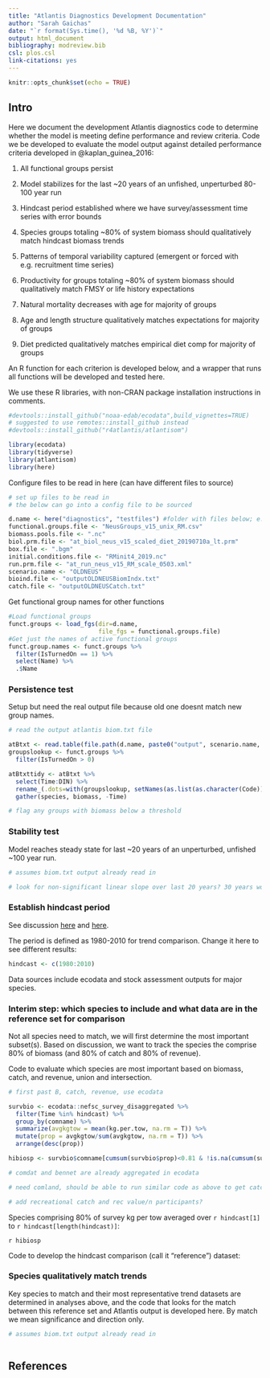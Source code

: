 ```yaml
---
title: "Atlantis Diagnostics Development Documentation"
author: "Sarah Gaichas"
date: "`r format(Sys.time(), '%d %B, %Y')`"
output: html_document
bibliography: modreview.bib
csl: plos.csl
link-citations: yes
---
```


```r
knitr::opts_chunk$set(echo = TRUE)
```

## Intro

Here we document the development Atlantis diagnostics code to determine whether the model is meeting define performance and review criteria. Code we be developed to evaluate the model output against detailed performance criteria developed in @kaplan_guinea_2016:

1. All functional groups persist

1. Model stabilizes for the last ~20 years of an unfished, unperturbed 80-100 year run

1. Hindcast period established where we have survey/assessment time series with error bounds

1. Species groups totaling ~80% of system biomass should qualitatively match hindcast biomass trends

1. Patterns of temporal variability captured (emergent or forced with e.g. recruitment time series)

1. Productivity for groups totaling ~80% of system biomass should qualitatively match FMSY or life history expectations

1. Natural mortality decreases with age for majority of groups

1. Age and length structure qualitatively matches expectations for majority of groups

1. Diet predicted qualitatively matches empirical diet comp for majority of groups

An R function for each criterion is developed below, and a wrapper that runs all functions will be developed and tested here.

We use these R libraries, with non-CRAN package installation instructions in comments. 

```r

#devtools::install_github("noaa-edab/ecodata",build_vignettes=TRUE) 
# suggested to use remotes::install_github instead
#devtools::install_github("r4atlantis/atlantisom")

library(ecodata)
library(tidyverse)
library(atlantisom)
library(here)

```

Configure files to be read in here (can have different files to source)

```r
# set up files to be read in
# the below can go into a config file to be sourced

d.name <- here("diagnostics", "testfiles") #folder with files below; e.g. here("atlantisoutput","currentrun")
functional.groups.file <- "NeusGroups_v15_unix_RM.csv"
biomass.pools.file <- ".nc"
biol.prm.file <- "at_biol_neus_v15_scaled_diet_20190710a_lt.prm"
box.file <- ".bgm"
initial.conditions.file <- "RMinit4_2019.nc"
run.prm.file <- "at_run_neus_v15_RM_scale_0503.xml"
scenario.name <- "OLDNEUS"
bioind.file <- "outputOLDNEUSBiomIndx.txt"
catch.file <- "outputOLDNEUSCatch.txt"

```

Get functional group names for other functions

```r
#Load functional groups
funct.groups <- load_fgs(dir=d.name,
                         file_fgs = functional.groups.file)
#Get just the names of active functional groups
funct.group.names <- funct.groups %>% 
  filter(IsTurnedOn == 1) %>%
  select(Name) %>%
  .$Name

```


### Persistence test

Setup but need the real output file because old one doesnt match new group names.

```r

# read the output atlantis biom.txt file

atBtxt <- read.table(file.path(d.name, paste0("output", scenario.name, "BiomIndx.txt")), header=T)
groupslookup <- funct.groups %>%
  filter(IsTurnedOn > 0)

atBtxttidy <- atBtxt %>%
  select(Time:DIN) %>%
  rename_(.dots=with(groupslookup, setNames(as.list(as.character(Code)), Name))) %>%
  gather(species, biomass, -Time) 

# flag any groups with biomass below a threshold 

```

### Stability test

Model reaches steady state for last ~20 years of an unperturbed, unfished ~100 year run.

```r

# assumes biom.txt output already read in

# look for non-significant linear slope over last 20 years? 30 years would be better

```

### Establish hindcast period

See discussion [here](https://github.com/NOAA-EDAB/atneus_RM/issues/7) and [here](https://github.com/NOAA-EDAB/atneus_RM/wiki/Meeting-minutes#20191002).

The period is defined as 1980-2010 for trend comparison. Change it here to see different results:

```r

hindcast <- c(1980:2010)

```

Data sources include ecodata and stock assessment outputs for major species.

### Interim step: which species to include and what data are in the reference set for comparison

Not all species need to match, we will first determine the most important subset(s). Based on discussion, we want to track the species the comprise 80% of biomass (and 80% of catch and 80% of revenue). 

Code to evaluate which species are most important based on biomass, catch, and revenue, union and intersection.

```r

# first past B, catch, revenue, use ecodata

survbio <- ecodata::nefsc_survey_disaggregated %>%
  filter(Time %in% hindcast) %>%
  group_by(comname) %>%
  summarize(avgkgtow = mean(kg.per.tow, na.rm = T)) %>%
  mutate(prop = avgkgtow/sum(avgkgtow, na.rm = T)) %>%
  arrange(desc(prop))

hibiosp <- survbio$comname[cumsum(survbio$prop)<0.81 & !is.na(cumsum(survbio$prop))]

# comdat and bennet are already aggregated in ecodata

# need comland, should be able to run similar code as above to get catch and revenue

# add recreational catch and rec value/n participants?

```

Species comprising 80% of survey kg per tow averaged over `r hindcast[1]` to `r hindcast[length(hindcast)]`:

`r hibiosp`


Code to develop the hindcast comparison (call it "reference") dataset:

### Species qualitatively match trends

Key species to match and their most representative trend datasets are determined in analyses above, and the code that looks for the match between this reference set and Atlantis output is developed here. By match we mean significance and direction only. 

```r

# assumes biom.txt output already read in



```



## References
